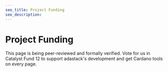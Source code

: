 ```yaml
---
seo_title: Project Funding
seo_description:
---
```


# Project Funding

This page is being peer-reviewed and formally verified. Vote for us in Catalyst Fund 12 to support adastack's development and get Cardano tools on every page.
